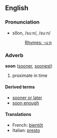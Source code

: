 ==English==
===Pronunciation===
*so͞on, /suːn/, /su:n/
*:[[Rhymes:English:-uːn|Rhymes: -uːn]]

===Adverb===
'''soon''' ([[sooner]], [[soonest]])

# proximate in time

====Derived terms====
*[[sooner or later]]
*[[soon enough]]

====Translations====
*French: [[bientôt]]
*Italian: [[presto#Italian|presto]]